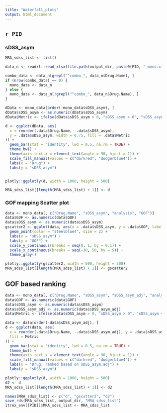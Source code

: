 ```yaml
---
title: "Waterfall_plots"
output: html_document
---
```


## `r PID`

### sDSS_asym
```r
MRA_sdss_list <- list()

data_n <- readxl::read_xlsx(file.path(output_dir, paste0(PID, "_mono.xlsx")))

combo_data <- data_n[grepl("^combo_", data_n$Drug.Name), ]
if (nrow(combo_data) == 0) {
  mono_data <- data_n
} else {
  mono_data <- data_n[!grepl("^combo_", data_n$Drug.Name), ]
}

dData <- mono_data[order(-mono_data$sDSS_asym), ]
dData$sDSS_asym <- as.numeric(dData$sDSS_asym)
dData$Metric <- ifelse(dData$sDSS_asym > 0, "sDSS_asym > 0", "sDSS_asym < 0")

d <- ggplot(dData, aes(
  x = reorder(.data$Drug.Name, -.data$sDSS_asym),
  y = .data$sDSS_asym, width = 0.75, fill = .data$Metric
)) +
  geom_bar(stat = "identity", lwd = 0.5, na.rm = TRUE) +
  theme_bw() +
  theme(axis.text.x = element_text(angle = 90, hjust = 1)) +
  scale_fill_manual(values = c("darkred", "dodgerblue4")) +
  labs(x = "Drug") +
  labs(y = "sDSS_asym")


plotly::ggplotly(d, width = 1000, height = 500)

MRA_sdss_list[[length(MRA_sdss_list) + 1]] <- d
```


### GOF mapping Scatter plot 

```r
data <- mono_data[, c("Drug.Name", "sDSS_asym", "analysis", "GOF")]
data$GOF <- as.numeric(data$GOF)
data$sDSS_asym <- as.numeric(data$sDSS_asym)
gscatter2 <- ggplot(data, aes(x = .data$sDSS_asym, y = .data$GOF, label = .data$Drug.Name)) +
  geom_point(color = "steelblue4", size = 2) +
  labs(x = "sDSS_asym") +
  labs(y = "GOF") +
  scale_y_continuous(breaks = seq(0, 1, by = 0.1)) +
  scale_x_continuous(breaks = seq(-30, 50, by = 5)) +
  theme_gray()

plotly::ggplotly(gscatter2, width = 500, height = 500)
MRA_sdss_list[[length(MRA_sdss_list) + 1]] <- gscatter2
```


## GOF based ranking
```r
data <- mono_data[, c("Drug.Name", "sDSS_asym", "sDSS_asym_adj", "analysis", "GOF")]
data$GOF <- as.numeric(data$GOF)
data$sDSS_asym <- as.numeric(data$sDSS_asym)
data$sDSS_asym_adj <- as.numeric(data$sDSS_asym_adj)
data$Metric <- ifelse(data$sDSS_asym > 0, "sDSS_asym > 0", "sDSS_asym < 0")

data <- data[order(-data$sDSS_asym_adj), ]
d <- ggplot(data, aes(
  x = reorder(.data$Drug.Name, -.data$sDSS_asym_adj), y = .data$sDSS_asym, width = 0.75,
  fill = Metric
)) +
  geom_bar(stat = "identity", lwd = 0.5, na.rm = TRUE) +
  theme_bw() +
  theme(axis.text.x = element_text(angle = 90, hjust = 1)) +
  scale_fill_manual(values = c("darkred", "dodgerblue4")) +
  labs(x = "Drug, ranked based on sDSS_asym,adj") +
  labs(y = "sDSS_asym")

plotly::ggplotly(d, width = 1000, height = 500)
d2 <- d
MRA_sdss_list[[length(MRA_sdss_list) + 1]] <- d2

names(MRA_sdss_list) <- c("d", "gscatter2", "d2")
save_rds(MRA_sdss_list, output_dir, "MRA_sdss_list")
itrex_env[[PID]]$MRA_sdss_list <- MRA_sdss_list
```


